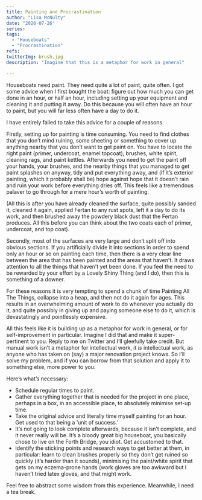 ```yaml
---
title: Painting and Procrastination
author: "Lisa McNulty"  
date: "2020-07-26"  
series:  
tags:
  - "Houseboats"
  - "Procrastination"
refs:  
twitterImg: brush.jpg
description: "Imagine that this is a metaphor for work in general"

---
```



Houseboats need paint. They need quite a lot of paint, quite often. I got some advice when I first bought the boat: figure out how much you can get done in an hour, or half an hour, including setting up your equipment and cleaning it and putting it away. Do this because you will often have an hour to paint, but you will far less often have a day to do it. 

I have entirely failed to take this advice for a couple of reasons. 

Firstly, setting up for painting is time consuming. You need to find clothes that you don’t mind ruining, some sheeting or something to cover up anything nearby that you don’t want to get paint on. You have to locate the right paint (primer, undercoat, enamel topcoat), brushes, white spirit, cleaning rags, and paint kettles. Afterwards you need to get the paint off your hands, your brushes, and the nearby things that you managed to get paint splashes on anyway, tidy and put everything away, and (if it’s exterior painting, which it probably shall be) hope against hope that it doesn’t rain and ruin your work before everything dries off. This feels like a tremendous palaver to go through for a mere hour’s worth of painting.

(All this is after you have already cleaned the surface, quite possibly sanded it, cleaned it again, applied Fertan to any rust spots, left it a day to do its work, and then brushed away the powdery black dust that the Fertan produces. All this before you can think about the two coats each of primer, undercoat, and top coat). 

Secondly, most of the surfaces are very large and don’t split off into obvious sections. If you artificially divide it into sections in order to spend only an hour or so on painting each time, then there is a very clear line between the area that has been painted and the areas that haven’t. It draws attention to all the things that haven’t yet been done. If you feel the need to be rewarded by your effort by a Lovely Shiny Thing (and I do), then this is something of a downer. 

For these reasons it is very tempting to spend a chunk of time Painting All The Things, collapse into a heap, and then not do it again for ages. This results in an overwhelming amount of work to do whenever you actually do it, and quite possibly in giving up and paying someone else to do it, which is devastatingly and pointlessly expensive. 

All this feels like it is building up as a metaphor for work in general, or for self-improvement in particular. Imagine I did that and make it super-pertinent to you. Reply to me on Twitter and I’ll gleefully take credit.  But manual work isn’t a metaphor for intellectual work, it _is_ intellectual work, as anyone who has taken on (say) a major renovation project knows. So I’ll solve my problem, and if you can borrow from that solution and apply it to something else, more power to you. 

Here’s what’s necessary: 



*   Schedule regular times to paint. 
*   Gather everything together that is needed for the project in one place, perhaps in a box, in an accessible place, to absolutely minimise set-up time. 
*   Take the original advice and literally time myself painting for an hour. Get used to that being a ‘unit of success.’ 
*   It’s not going to look complete afterwards, because it isn’t complete, and it never really will be. It’s a bloody great big houseboat, you basically chose to live on the Forth Bridge, you idiot. Get accustomed to that. 
*   Identify the sticking points and research ways to get better at them, in particular: learn to clean brushes properly so they don’t get ruined so quickly (it’s harder than it sounds), minimising the paint/white spirit that gets on my eczema-prone hands (work gloves are too awkward but I haven’t tried latex gloves, and that might work. 

Feel free to abstract some wisdom from this experience. Meanwhile, I need a tea break. 
